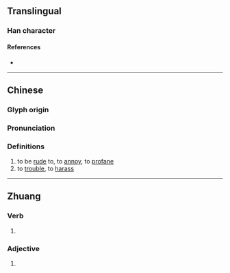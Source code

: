 {{character info}}
==Translingual==

===Han character===
{{Han char|rn=15|rad=冫|as=15|sn=17|four=|canj=IMGWC|ids=⿰冫賣}}

====References====
* {{Han ref|kx=0133.491|hdz=10302.020|uh=51DF|ud=20959}}

----

==Chinese==
{{zh-forms|s=𰃿}}

===Glyph origin===
{{Han compound|冫|賣|c1=s|c2=p|t1=|ls=psc}}

===Pronunciation===
{{zh-pron
|m=dú
|c=duk6
|mc=
|oc=
|ma=
|cat=v
}}

===Definitions===
{{zh-hanzi}}

# to be [[rude]] to, to [[annoy]], to [[profane]]
# to [[trouble]], to [[harass]]

----

==Zhuang==

===Verb===
{{za-head|verb}}

# {{za-sawndip form of|nduk||to rot}}

===Adjective===
{{za-head|adjective}}

# {{za-sawndip form of|nduk||rotten; vicious}}